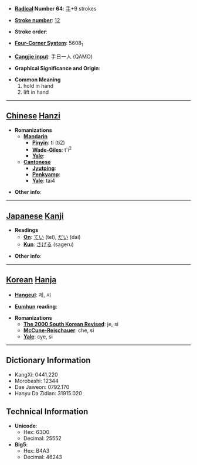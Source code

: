 * '''[[Wiktionary:Chinese radical index| Radical]] Number 64''': [[Wiktionary:Chinese radical index 手|手]]+9 strokes

* '''[[Wiktionary:Chinese total strokes index|Stroke number]]''': [[Wiktionary:Chinese total strokes index 12|12]]

* '''Stroke order''': 

* '''[[Wiktionary:Chinese four corner index|Four-Corner System]]''': 5608<sub>1</sub>

* '''[[Wiktionary:Chinese Cangjie index|Cangjie input]]''': 手日一人 (QAMO)

* '''Graphical Significance and Origin''': 

* '''Common Meaning'''
*#hold in hand
*# lift in hand


----

== [[Chinese]] [[Hanzi]] ==

* '''Romanizations'''
** '''[[Mandarin]]'''
*** '''[[Pinyin]]''': tí (ti2)
*** '''[[Wade-Giles]]''': t'i<sup>2</sup>
*** '''[[Yale]]''': 
** '''[[Cantonese]]'''
*** '''[[Jyutping]]''':
*** '''[[Penkyamp]]''': 
*** '''[[Yale]]''': tai4

* '''Other info''': 

----

== [[Japanese]] [[Kanji]] ==

* '''Readings'''
** '''[[On]]''': [[てい]] (tei), [[だい]] (dai)
** '''[[Kun]]''': [[さげる]] (sageru)

* '''Other info''':  

----

== [[Korean]] [[Hanja]] ==

* '''[[Hangeul]]''': 제, 시

* '''[[Eumhun]] reading''': 

* '''Romanizations'''
** '''[[The 2000 South Korean Revised Romanization|The 2000 South Korean Revised]]''': je, si
** '''[[McCune-Reischauer]]''': che, si
** '''[[Yale]]''': cye, si

----

== Dictionary Information ==

* KangXi: 0441.220
* Morobashi: 12344
* Dae Jaweon: 0792.170
* Hanyu Da Zidian: 31915.020

== Technical Information ==

* '''Unicode''':
** Hex: 63D0
** Decimal: 25552
* '''Big5''':
** Hex: B4A3
** Decimal: 46243